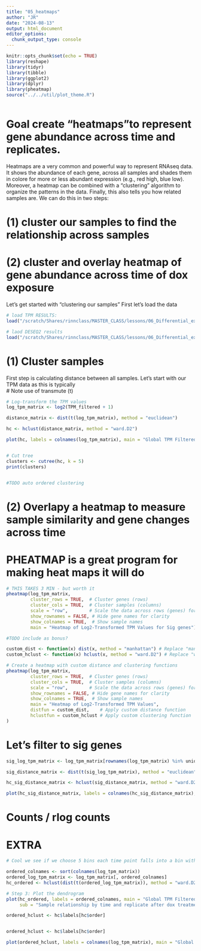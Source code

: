```yaml
---
title: "05_heatmaps"
author: "JR"
date: "2024-08-13"
output: html_document
editor_options: 
  chunk_output_type: console
---
```


```r
knitr::opts_chunk$set(echo = TRUE)
library(reshape)
library(tidyr)
library(tibble)
library(ggplot2)
library(dplyr)
library(pheatmap)
source("../../util/plot_theme.R")



```

# Goal create "heatmaps"to represent gene abundance across time and replicates.
Heatmaps are a very common and powerful way to represent RNAseq data. It shows the 
abundance of each gene, across all samples and shades them in colore
for more or less abundant expression (e.g., red high, blue low). Moreover, a heatmap can
be combined with a "clustering" algorithm to organize the patterns in the data. Finally, 
this also tells you how related samples are. We can do this in two steps:

# (1) cluster our samples to find the relationship across samples
# (2) cluster and overlay heatmap of gene abundance across time of dox exposure

Let's get started with "clustering our samples"
First let's load the data

```r

# load TPM RESULTS: 
load("/scratch/Shares/rinnclass/MASTER_CLASS/lessons/06_Differential_expression_analyses/results/TPM_results/TPM_results.Rdata")

# laod DESEQ2 results
load("/scratch/Shares/rinnclass/MASTER_CLASS/lessons/06_Differential_expression_analyses/results/counts_results_DESEQ/DESEQ_results.rdata")

```

# (1) Cluster samples
First step is calculating distance between all samples. Let's start with our
TPM data as this is typically  
# Note use of transmute (t) 
```r

# Log-transform the TPM values
log_tpm_matrix <- log2(TPM_filtered + 1)

distance_matrix <- dist(t(log_tpm_matrix), method = "euclidean")

hc <- hclust(distance_matrix, method = "ward.D2")

plot(hc, labels = colnames(log_tpm_matrix), main = "Global TPM Filtered Dendrogram ", sub = "sample relationship by time and replicate after dox treatment")


# Cut tree
clusters <- cutree(hc, k = 5)
print(clusters)


#TODO auto ordered clustering


```


# (2) Overlapy a heatmap to measure sample similarity and gene changes across time
# PHEATMAP is a great program for making heat maps it will do 
```r

# THIS TAKES 3 MIN - but worth it 
pheatmap(log_tpm_matrix, 
         cluster_rows = TRUE,  # Cluster genes (rows)
         cluster_cols = TRUE,  # Cluster samples (columns)
         scale = "row",        # Scale the data across rows (genes) for better visualization
         show_rownames = FALSE, # Hide gene names for clarity
         show_colnames = TRUE,  # Show sample names
         main = "Heatmap of Log2-Transformed TPM Values for Sig genes")

#TODO include as bonus? 

custom_dist <- function(x) dist(x, method = "manhattan") # Replace "manhattan" with your preferred method
custom_hclust <- function(x) hclust(x, method = "ward.D2") # Replace "ward.D2" with your preferred clustering method

# Create a heatmap with custom distance and clustering functions
pheatmap(log_tpm_matrix, 
         cluster_rows = TRUE,  # Cluster genes (rows)
         cluster_cols = TRUE,  # Cluster samples (columns)
         scale = "row",        # Scale the data across rows (genes) for better visualization
         show_rownames = FALSE, # Hide gene names for clarity
         show_colnames = TRUE,  # Show sample names
         main = "Heatmap of Log2-Transformed TPM Values",
         distfun = custom_dist,    # Apply custom distance function
         hclustfun = custom_hclust # Apply custom clustering function
)


```


# Let's filter to sig genes
```r

sig_log_tpm_matrix <- log_tpm_matrix[rownames(log_tpm_matrix) %in% unique_sig_genes, ]

sig_distance_matrix <- dist(t(sig_log_tpm_matrix), method = "euclidean")

hc_sig_distance_matrix <- hclust(sig_distance_matrix, method = "ward.D2")

plot(hc_sig_distance_matrix, labels = colnames(hc_sig_distance_matrix), main = "Global TPM Sig Genes Dendrogram ", sub = "sample relationship by time and replicate after dox treatment for sig genes")


```

# Counts / rlog counts







# EXTRA

```r

# Cool we see if we choose 5 bins each time point falls into a bin with replicates !

ordered_colnames <- sort(colnames(log_tpm_matrix))
ordered_log_tpm_matrix <- log_tpm_matrix[, ordered_colnames]
hc_ordered <- hclust(dist(t(ordered_log_tpm_matrix)), method = "ward.D2")

# Step 3: Plot the dendrogram
plot(hc_ordered, labels = ordered_colnames, main = "Global TPM Filtered Dendrogram", 
     sub = "Sample relationship by time and replicate after dox treatment")

ordered_hclust <- hc$labels[hc$order]


ordered_hclust <- hc$labels[hc$order]

plot(ordered_hclust, labels = colnames(log_tpm_matrix), main = "Global TPM Filtered Dendrogram ", sub = "sample relationship by time and replicate after dox treatment")


```






